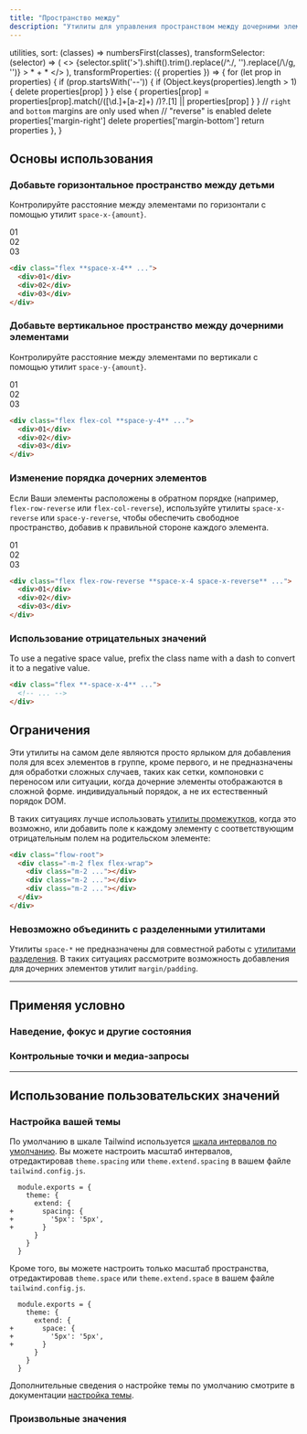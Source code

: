 ```yaml
---
title: "Пространство между"
description: "Утилиты для управления пространством между дочерними элементами."
---
```



  utilities,
  sort: (classes) => numbersFirst(classes),
  transformSelector: (selector) => (
    <>
      {selector.split('>').shift().trim().replace(/^\./, '').replace(/\\/g, '')} <span className="ml-1 text-purple-300">> * + *</span>
    </>
  ),
  transformProperties: ({ properties }) => {
    for (let prop in properties) {
      if (prop.startsWith('--')) {
        if (Object.keys(properties).length > 1) {
          delete properties[prop]
        }
      } else {
        properties[prop] = properties[prop].match(/([\d.]+[a-z]+) /)?.[1] || properties[prop]
      }
    }
    // `right` and `bottom` margins are only used when
    // "reverse" is enabled
    delete properties['margin-right']
    delete properties['margin-bottom']
    return properties
  },
}

## Основы использования

### Добавьте горизонтальное пространство между детьми

Контролируйте расстояние между элементами по горизонтали с помощью утилит `space-x-{amount}`.

<Example>
  <div class="flex justify-start font-mono text-white text-sm font-bold leading-6">
    <div class="flex space-x-4 bg-stripes-fuchsia rounded-lg">
      <div class="w-14 h-14 flex items-center justify-center shadow-lg rounded-lg bg-fuchsia-500">01</div>
      <div class="w-14 h-14 flex items-center justify-center shadow-lg rounded-lg bg-fuchsia-500">02</div>
      <div class="w-14 h-14 flex items-center justify-center shadow-lg rounded-lg bg-fuchsia-500">03</div>
    </div>
  </div>
</Example>

```html
<div class="flex **space-x-4** ...">
  <div>01</div>
  <div>02</div>
  <div>03</div>
</div>
```

### Добавьте вертикальное пространство между дочерними элементами

Контролируйте расстояние между элементами по вертикали с помощью утилит `space-y-{amount}`.

<Example>
  <div class="flex flex-col justify-center text-center w-full font-mono text-white text-sm font-bold leading-6">
    <div class="flex flex-col space-y-4 bg-stripes-indigo rounded-lg">
      <div class="p-4 flex items-center justify-center shadow-lg rounded-lg bg-indigo-500">01</div>
      <div class="p-4 flex items-center justify-center shadow-lg rounded-lg bg-indigo-500">02</div>
      <div class="p-4 flex items-center justify-center shadow-lg rounded-lg bg-indigo-500">03</div>
    </div>
  </div>
</Example>

```html
<div class="flex flex-col **space-y-4** ...">
  <div>01</div>
  <div>02</div>
  <div>03</div>
</div>
```

### Изменение порядка дочерних элементов

Если Ваши элементы расположены в обратном порядке (например, `flex-row-reverse` или `flex-col-reverse`), используйте утилиты `space-x-reverse` или `space-y-reverse`, чтобы обеспечить свободное пространство, добавив к правильной стороне каждого элемента.

<Example>
  <div class="flex justify-end font-mono text-white text-sm font-bold leading-6">
    <div class="flex flex-row-reverse space-x-4 space-x-reverse bg-stripes-cyan rounded-lg">
      <div class="w-14 h-14 flex items-center justify-center shadow-lg rounded-lg bg-cyan-500">01</div>
      <div class="w-14 h-14 flex items-center justify-center shadow-lg rounded-lg bg-cyan-500">02</div>
      <div class="w-14 h-14 flex items-center justify-center shadow-lg rounded-lg bg-cyan-500">03</div>
    </div>
  </div>
</Example>

```html
<div class="flex flex-row-reverse **space-x-4 space-x-reverse** ...">
  <div>01</div>
  <div>02</div>
  <div>03</div>
</div>
```

### Использование отрицательных значений

To use a negative space value, prefix the class name with a dash to convert it to a negative value.

```html
<div class="flex **-space-x-4** ...">
  <!-- ... -->
</div>
```

## Ограничения

Эти утилиты на самом деле являются просто ярлыком для добавления поля для всех элементов в группе, кроме первого, и не предназначены для обработки сложных случаев, таких как сетки, компоновки с переносом или ситуации, когда дочерние элементы отображаются в сложной форме. индивидуальный порядок, а не их естественный порядок DOM.

В таких ситуациях лучше использовать [утилиты промежутков](https://tailwindcss.ru/docs/gap), когда это возможно, или добавить поле к каждому элементу с соответствующим отрицательным полем на родительском элементе:

```html
<div class="flow-root">
  <div class="-m-2 flex flex-wrap">
    <div class="m-2 ..."></div>
    <div class="m-2 ..."></div>
    <div class="m-2 ..."></div>
  </div>
</div>
```

### Невозможно объединить с разделенными утилитами

Утилиты `space-*` не предназначены для совместной работы с [утилитами разделения](https://tailwindcss.ru/docs/divide-width). В таких ситуациях рассмотрите возможность добавления для дочерних элементов утилит `margin/padding`.

---

## <Heading ignore>Применяя условно</Heading>

### <Heading ignore>Наведение, фокус и другие состояния</Heading>

<HoverFocusAndOtherStates defaultClass="flex space-x-2" featuredClass="space-x-8" />

### <Heading ignore>Контрольные точки и медиа-запросы</Heading>

<BreakpointsAndMediaQueries defaultClass="flex space-x-2" featuredClass="space-x-8" />

---

## Использование пользовательских значений

### Настройка вашей темы

По умолчанию в шкале Tailwind используется [шкала интервалов по умолчанию](/docs/customizing-spacing). Вы можете настроить масштаб интервалов, отредактировав `theme.spacing` или `theme.extend.spacing` в вашем файле `tailwind.config.js`.

```diff-js tailwind.config.js
  module.exports = {
    theme: {
      extend: {
+       spacing: {
+         '5px': '5px',
+       }
      }
    }
  }
```

Кроме того, вы можете настроить только масштаб пространства, отредактировав `theme.space` или `theme.extend.space` в вашем файле `tailwind.config.js`.

```diff-js tailwind.config.js
  module.exports = {
    theme: {
      extend: {
+       space: {
+         '5px': '5px',
+       }
      }
    }
  }
```

Дополнительные сведения о настройке темы по умолчанию смотрите в документации [настройка темы](/docs/theme#customizing-the-default-theme).

### Произвольные значения

<ArbitraryValues property="space-{x|y}" featuredClass="space-y-[5px]" />
